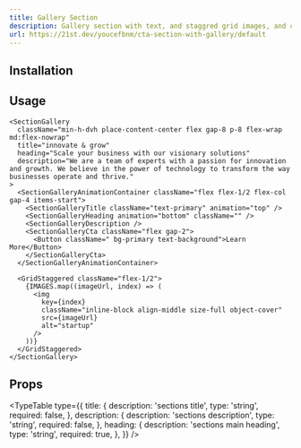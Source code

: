 ```yaml
---
title: Gallery Section
description: Gallery section with text, and staggred grid images, and cta button.
url: https://21st.dev/youcefbnm/cta-section-with-gallery/default
---
```


<ComponentPreview name="section-gallery-demo" />

## Installation

<ComponentInstallation name="section-gallery" />

## Usage

```tsx
<SectionGallery
  className="min-h-dvh place-content-center flex gap-8 p-8 flex-wrap md:flex-nowrap"
  title="innovate & grow"
  heading="Scale your business with our visionary solutions"
  description="We are a team of experts with a passion for innovation and growth. We believe in the power of technology to transform the way businesses operate and thrive."
>
  <SectionGalleryAnimationContainer className="flex flex-1/2 flex-col gap-4 items-start">
    <SectionGalleryTitle className="text-primary" animation="top" />
    <SectionGalleryHeading animation="bottom" className="" />
    <SectionGalleryDescription />
    <SectionGalleryCta className="flex gap-2">
      <Button className=" bg-primary text-background">Learn More</Button>
    </SectionGalleryCta>
  </SectionGalleryAnimationContainer>

  <GridStaggered className="flex-1/2">
    {IMAGES.map((imageUrl, index) => (
      <img
        key={index}
        className="inline-block align-middle size-full object-cover"
        src={imageUrl}
        alt="startup"
      />
    ))}
  </GridStaggered>
</SectionGallery>
```

## Props

<TypeTable
  type={{
    title: {
      description: 'sections title',
      type: 'string',
      required: false,
    },
    description: {
      description: 'sections description',
      type: 'string',
      required: false,
    },
    heading: {
      description: 'sections main heading',
      type: 'string',
      required: true,
    },
  }}
/>
